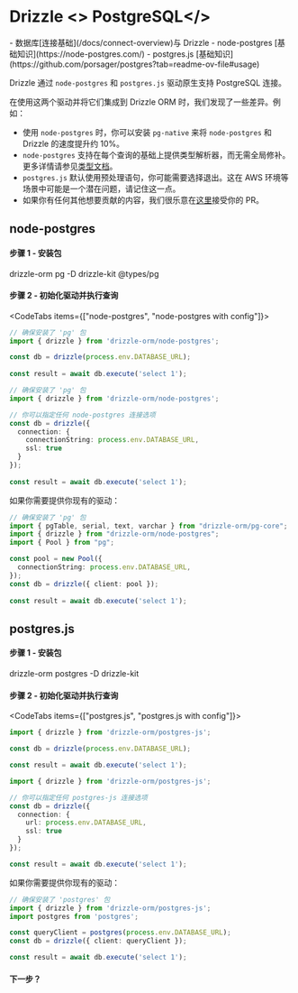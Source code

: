 
# Drizzle <> PostgreSQL</>
<Prerequisites>
- 数据库[连接基础](/docs/connect-overview)与 Drizzle
- node-postgres [基础知识](https://node-postgres.com/)
- postgres.js [基础知识](https://github.com/porsager/postgres?tab=readme-ov-file#usage)
</Prerequisites>

Drizzle 通过 `node-postgres` 和 `postgres.js` 驱动原生支持 PostgreSQL 连接。

在使用这两个驱动并将它们集成到 Drizzle ORM 时，我们发现了一些差异。例如：

- 使用 `node-postgres` 时，你可以安装 `pg-native` 来将 `node-postgres` 和 Drizzle 的速度提升约 10%。
- `node-postgres` 支持在每个查询的基础上提供类型解析器，而无需全局修补。更多详情请参见[类型文档](https://node-postgres.com/features/queries#types)。
- `postgres.js` 默认使用预处理语句，你可能需要选择退出。这在 AWS 环境等场景中可能是一个潜在问题，请记住这一点。
- 如果你有任何其他想要贡献的内容，我们很乐意在[这里](https://github.com/drizzle-team/drizzle-orm-docs/pulls)接受你的 PR。

## node-postgres
#### 步骤 1 - 安装包
<Npm>
drizzle-orm pg
-D drizzle-kit @types/pg
</Npm>

#### 步骤 2 - 初始化驱动并执行查询
<CodeTabs items={["node-postgres", "node-postgres with config"]}>
```typescript copy
// 确保安装了 'pg' 包
import { drizzle } from 'drizzle-orm/node-postgres';

const db = drizzle(process.env.DATABASE_URL);
 
const result = await db.execute('select 1');
```
```typescript copy
// 确保安装了 'pg' 包
import { drizzle } from 'drizzle-orm/node-postgres';

// 你可以指定任何 node-postgres 连接选项
const db = drizzle({ 
  connection: { 
    connectionString: process.env.DATABASE_URL,
    ssl: true
  }
});
 
const result = await db.execute('select 1');
```
</CodeTabs>

如果你需要提供你现有的驱动：

```typescript copy
// 确保安装了 'pg' 包
import { pgTable, serial, text, varchar } from "drizzle-orm/pg-core";
import { drizzle } from "drizzle-orm/node-postgres";
import { Pool } from "pg";

const pool = new Pool({
  connectionString: process.env.DATABASE_URL,
});
const db = drizzle({ client: pool });
 
const result = await db.execute('select 1');
```

## postgres.js
#### 步骤 1 - 安装包
<Npm>
drizzle-orm postgres
-D drizzle-kit
</Npm>

#### 步骤 2 - 初始化驱动并执行查询
<CodeTabs items={["postgres.js", "postgres.js with config"]}>
```typescript copy
import { drizzle } from 'drizzle-orm/postgres-js';

const db = drizzle(process.env.DATABASE_URL);

const result = await db.execute('select 1');
```
```typescript copy
import { drizzle } from 'drizzle-orm/postgres-js';

// 你可以指定任何 postgres-js 连接选项
const db = drizzle({ 
  connection: { 
    url: process.env.DATABASE_URL, 
    ssl: true 
  }
});

const result = await db.execute('select 1');
```
</CodeTabs>

如果你需要提供你现有的驱动：

```typescript copy
// 确保安装了 'postgres' 包
import { drizzle } from 'drizzle-orm/postgres-js';
import postgres from 'postgres';

const queryClient = postgres(process.env.DATABASE_URL);
const db = drizzle({ client: queryClient });

const result = await db.execute('select 1');
```

#### 下一步？

<WhatsNextPostgres/>
